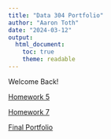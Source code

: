 ```yaml
---
title: "Data 304 Portfolio"
author: "Aaron Toth"
date: "2024-03-12"
output:
  html_document:
    toc: true
    theme: readable
---
```


Welcome Back!

[Homework 5](DATA_304_HW_5/DATA_304_HW_5.html)

[Homework 7](DATA_304_HW_7/DATA_304_HW_7.html)

[Final Portfolio](~/Git/docs/DATA_304/DATA_304_Final_Portfolio)
